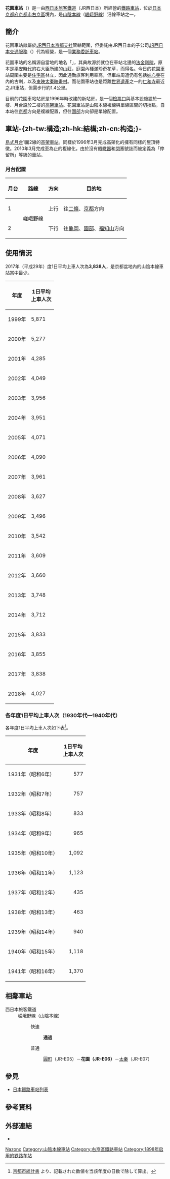 {{noteTA
|1=zh-tw:花園車站;zh-hk:花園站;zh-cn:花园站;
}}
{{日本車站資訊
|公司色 = #0072bc
|文字色 = 
|站名 = 花園車站
|圖片 =JR Hanazono sta 001.jpg
|pxl = 
|圖片說明 = 花園車站的高架站房
|日文原名 =花園
|平假名 =はなぞの 
|羅馬拼音 =Hanazono
|副站名 = 
|電報略號 = ハソ
|所在地 = {{JPN}}[[京都府|京都府]][[京都市|京都市]][[右京區|右京區]][[花園_(京都市)|花園]]寺之內町5番地
|車站構造 = [[高架車站|高架車站]]
|月台配置 = 1面2線
|啟用年月日 = 1898年（[[明治|明治]]31年）1月1日
|廢站年月日 = 
|上下車人次 =3,712
|統計年度 =2014年
|轉車 = 
|備註 =業務委託車站<br>設有[[綠窗口|綠窗口]]<br>[[file:JR_area_KYO.png|15px]] [[特定都區市內|京都市內]]車站
|adjacent = {{Adjacent stations|system=西日本旅客鐵道近畿地域路線|line=KE嵯峨野線|left=圓町|right=太秦|note-left=JR-E05<br />1.1km|note-mid='''JR-E06'''<br />距離[[京都站|京都]]6.9km|note-right=JR-E07<br />1.7km}}
}}
'''花園車站'''（{{jpn|j=花園駅|hg=はなぞのえき|rm=Hanazono eki|f=y}}）是一由[[西日本旅客鐵道|西日本旅客鐵道]]（JR西日本）所經營的[[鐵路車站|鐵路車站]]，位於[[日本|日本]][[京都府|京都府]][[京都市|京都市]][[右京區|右京區]]境內，是[[山陰本線|山陰本線]]（[[嵯峨野線|嵯峨野線]]）沿線車站之一，

==簡介==

花園車站隸屬於[[西日本旅客鐵道京都支社|JR西日本京都支社]]管轄範圍，但委託由JR西日本的子公司[[JR西日本交通服務|JR西日本交通服務]]（{{lang|ja|ジェイアール西日本交通サービス}}）代為經營，是一個[[業務委託車站|業務委託車站]]。

花園車站的名稱源自當地的地名「{{link-ja|花園 (京都市)|花園 (京都市)|花園}}」，其典故源於就位在車站北邊的[[法金剛院|法金剛院]]，原本是[[平安時代|平安時代]]的右大臣{{link-ja|清原夏野|清原夏野}}所建的山莊，庭園內種滿珍奇花草，而得名。今日的花園車站周圍主要是[[住宅區|住宅區]]林立，因此通勤旅客利用率高，但車站周遭仍有包括[[妙心寺|妙心寺]]在內的古剎，以及[[東映太秦映畫村|東映太秦映畫村]]。而花園車站也是距離[[世界遺產|世界遺產]]之一的[[仁和寺|仁和寺]]最近之JR車站，但需步行約1.4公里。

目前的花園車站站房是1996年時改建的新站房，是一個[[檢票口|檢票口]]與基本設施設於一樓、月台設於二樓的[[高架車站|高架車站]]。花園車站是山陰本線複線與單線區間的切換點，自本站往[[京都車站|京都]]方向是複線配置，但往[[園部車站|園部]]方向卻是單線配置。

== 車站-{zh-tw:構造;zh-hk:結構;zh-cn:构造;}- ==
[[島式月台|島式月台]]1面2線的[[高架車站|高架車站]]。同樣於1996年3月完成高架化的{{ST|二條}}擁有同樣的屋頂特徴。2010年3月完成至{{ST|嵯峨嵐山}}為止的複線化，由於沒有[[轉轍器|轉轍器]]和[[閉塞|閉塞]]號誌而被定義為「停留所」等級的車站。

=== 月台配置 ===
{| class="wikitable" rules="rows"
!月台<!-- 事業者側による呼称 --->!!路線!!方向!!目的地
|-
! 1
| rowspan="2"| '''{{JR西路線記號|K|E}}''' 嵯峨野線
| style="text-align:center" | 上行
| 往[[二條站|二條]]、[[京都站|京都]]方向
|-
! 2
| style="text-align:center" | 下行
| 往[[龜岡站|龜岡]]、[[園部站|園部]]、[[福知山站|福知山]]方向
|}
== 使用情況 ==
2017年（平成29年）度1日平均上車人次為'''3,838人'''，是京都盆地內的山陰本線車站當中最少。
{| class="wikitable" style="text-align:right;"
|-
! 年度 !! 1日平均<br />上車人次
|-
|1999年
|5,871
|-
|2000年
|5,277
|-
|2001年
|4,285
|-
|2002年
|4,049
|-
|2003年
|3,956
|-
|2004年
|3,951
|-
|2005年
|4,071
|-
|2006年
|4,090
|-
|2007年
|3,961
|-
|2008年
|3,627
|-
|2009年
|3,496
|-
|2010年
|3,542
|-
|2011年
|3,609
|-
|2012年
|3,660
|-
|2013年
|3,748
|-
|2014年
|3,712
|-
|2015年
|3,833
|-
|2016年
|3,855
|-
|2017年
|3,838
|-
|2018年
|4,027
|}
<!---出典：京都府統計書--->

=== 各年度1日平均上車人次（1930年代—1940年代） ===
各年度1日平均上車人次如下表<ref>[https://www2.city.kyoto.lg.jp/sogo/toukei/Publish/YearBook/Archives/ 京都市統計書] {{Wayback|url=https://www2.city.kyoto.lg.jp/sogo/toukei/Publish/YearBook/Archives/ |date=20200610063700 }}より、記載された数値を当該年度の日数で除して算出。</ref>。
{| class="wikitable"
|-
! 年度 !! 1日平均<br>上車人次
|-
| 1931年（昭和{{0}}6年） ||style="text-align:right;"| 577
|-
| 1932年（昭和{{0}}7年） ||style="text-align:right;"| 757
|-
| 1933年（昭和{{0}}8年） ||style="text-align:right;"| 833
|-
| 1934年（昭和{{0}}9年） ||style="text-align:right;"| 965
|-
| 1935年（昭和10年） ||style="text-align:right;"| 1,092
|-
| 1936年（昭和11年） ||style="text-align:right;"| 1,123
|-
| 1937年（昭和12年） ||style="text-align:right;"| 435
|-
| 1938年（昭和13年） ||style="text-align:right;"| 463
|-
| 1939年（昭和14年） ||style="text-align:right;"| 940
|-
| 1940年（昭和15年） ||style="text-align:right;"| 1,118
|-
| 1941年（昭和16年） ||style="text-align:right;"| 1,370
|}

== 相鄰車站 ==
; 西日本旅客鐵道
: '''{{JR西路線記號|K|E}}''' 嵯峨野線（山陰本線）
:: {{color|#ff6600|■}}快速
::: '''通過'''
:: {{color|#999|■}}普通
::: [[圓町站|圓町]]（JR-E05）－'''花園（JR-E06）'''－[[太秦站|太秦]]（JR-E07）
== 參見 ==
* [[日本鐵路車站列表|日本鐵路車站列表]]
== 參考資料 ==
{{Reflist}}
== 外部連結 ==
{{Commonscat|Hanazono Station (Kyoto)}}
* {{外部連結/JR西日本車站|0610703|花園}}
{{嵯峨野線}}

{{DEFAULTSORT:Hanazono}}
[[Category:日本鐵路車站_Ha|Nazono]]
[[Category:山陰本線車站|Category:山陰本線車站]]
[[Category:右京區鐵路車站|Category:右京區鐵路車站]]
[[Category:1898年启用的铁路车站|Category:1898年启用的铁路车站]]